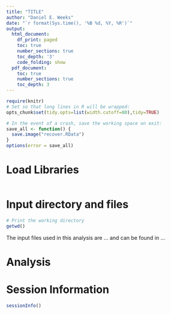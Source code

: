 ```yaml
---
title: "TITLE"
author: "Daniel E. Weeks"
date: "`r format(Sys.time(), '%B %d, %Y, %R')`"
output:
  html_document:
    df_print: paged
    toc: true
    number_sections: true
    toc_depth: '3'
    code_folding: show
  pdf_document:
    toc: true
    number_sections: true
    toc_depth: 3
---
```


```r
require(knitr)
# Set so that long lines in R will be wrapped:
opts_chunk$set(tidy.opts=list(width.cutoff=80),tidy=TRUE)
```

```r
# In the event of a crash, save the working space on exit:
save_all <- function() {
  save.image("recover.RData")
}
options(error = save_all)
```


# Load Libraries

```r

```

# Input directory and files 

```r
# Print the working directory
getwd()
```
The input files used in this analysis are ... and can be found in ... 

# Analysis

# Session Information

```r
sessionInfo()
```

